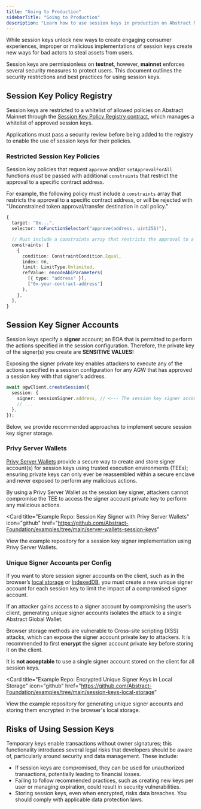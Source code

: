 ```yaml
---
title: "Going to Production"
sidebarTitle: "Going to Production"
description: "Learn how to use session keys in production on Abstract Mainnet."
---
```


While session keys unlock new ways to create engaging consumer experiences, improper or malicious implementations of session keys
create new ways for bad actors to steal assets from users.

Session keys are permissionless on **testnet**, however, **mainnet** enforces several security measures to protect users.
This document outlines the security restrictions and best practices for using session keys.

## Session Key Policy Registry

Session keys are restricted to a whitelist of allowed policies on Abstract Mainnet through the [Session Key Policy Registry contract](https://abscan.org/address/0xA146c7118A46b32aBD0e1ACA41DF4e61061b6b93#code), which manages a whitelist of approved session keys.

Applications must pass a security review before being added to the
registry to enable the use of session keys for their policies.

### Restricted Session Key Policies

Session key policies that request `approve` and/or `setApprovalForAll` functions _must_ be passed with additional `constraints` that restrict the approval to a specific contract address.

For example, the following policy must include a `constraints` array that restricts the approval to a specific contract address,
or will be rejected with "Unconstrained token approval/transfer destination in call policy."

```typescript
{
  target: "0x...",
  selector: toFunctionSelector("approve(address, uint256)"),

  // Must include a constraints array that restricts the approval to a specific contract address
  constraints: [
    {
      condition: ConstraintCondition.Equal,
      index: 0n,
      limit: LimitType.Unlimited,
      refValue: encodeAbiParameters(
        [{ type: "address" }],
        ["0x-your-contract-address"]
      ),
    },
  ],
}
```

## Session Key Signer Accounts

Session keys specify a **signer** account; an <Tooltip tip="Externally Owned Account, i.e. a public/private key pair.">EOA</Tooltip> that is permitted to perform the actions specified in the session configuration. Therefore, the private key of the signer(s) you create are **SENSITIVE VALUES**!

Exposing the signer private key enables attackers to execute any of the actions specified in a session configuration for any AGW that has approved a session key with that signer&rsquo;s address.

```typescript
await agwClient.createSession({
  session: {
    signer: sessionSigner.address, // <--- The session key signer account
    // ...
  },
});
```

Below, we provide recommended approaches to implement secure session key signer storage.

### Privy Server Wallets

[Privy Server Wallets](https://docs.privy.io/guide/server-wallets/) provide a secure way to create and store signer account(s) for session keys using trusted execution environments (TEEs); ensuring private keys can only ever be reassembled within a secure enclave and never exposed to perform any malicious actions.

By using a Privy Server Wallet as the session key signer, attackers cannot compromise the TEE to access the signer account private key to perform any malicious actions.

<Card
  title="Example Repo: Session Key Signer with Privy Server Wallets"
  icon="github"
  href="https://github.com/Abstract-Foundation/examples/tree/main/server-wallets-session-keys"
>
  View the example repository for a session key signer implementation using
  Privy Server Wallets.
</Card>

### Unique Signer Accounts per Config

If you want to store session signer accounts on the client, such as in the browser&rsquo;s [local storage](https://developer.mozilla.org/en-US/docs/Web/API/Window/localStorage) or [IndexedDB](https://developer.mozilla.org/en-US/docs/Web/API/IndexedDB_API), you must create a new unique signer account for each session key to limit the impact of a compromised signer account.

If an attacker gains access to a signer account by compromising the user&rsquo;s client, generating unique signer accounts isolates the attack to a single Abstract Global Wallet.

Browser storage methods are vulnerable to Cross-site scripting (XSS) attacks, which can expose the signer account private key to attackers. It is recommended to first **encrypt** the signer account private key before storing it on the client.

It is **not acceptable** to use a single signer account stored on the client for all session keys.

<Card
  title="Example Repo: Encrypted Unique Signer Keys in Local Storage"
  icon="github"
  href="https://github.com/Abstract-Foundation/examples/tree/main/session-keys-local-storage"
>
  View the example repository for generating unique signer accounts and storing
  them encrypted in the browser's local storage.
</Card>

## Risks of Using Session Keys

Temporary keys enable transactions without owner signatures; this functionality introduces several legal risks that developers should be aware of, particularly around security and data management. These include:

- If session keys are compromised, they can be used for unauthorized transactions, potentially leading to financial losses.
- Failing to follow recommended practices, such as creating new keys per user or managing expiration, could result in security vulnerabilities.
- Storing session keys, even when encrypted, risks data breaches. You should comply with applicable data protection laws.
